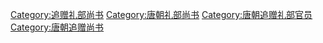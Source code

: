 [[Category:追赠礼部尚书|Category:追赠礼部尚书]]
[[Category:唐朝礼部尚书|Category:唐朝礼部尚书]]
[[Category:唐朝追赠礼部官员|Category:唐朝追赠礼部官员]]
[[Category:唐朝追赠尚书|Category:唐朝追赠尚书]]